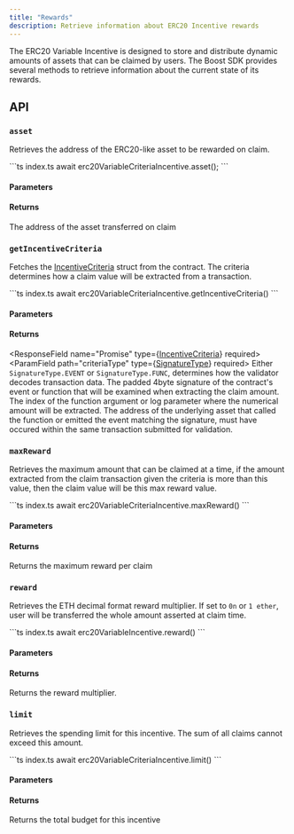 ```yaml
---
title: "Rewards"
description: Retrieve information about ERC20 Incentive rewards
---
```



<SDKDisclaimer />

The ERC20 Variable Incentive is designed to store and distribute dynamic amounts of assets that can be claimed by users. The Boost SDK provides several methods to retrieve information about the current state of its rewards.

## API

### `asset`

Retrieves the address of the ERC20-like asset to be rewarded on claim.

<CodeGroup>
```ts index.ts
await erc20VariableCriteriaIncentive.asset();
```
</CodeGroup>

#### Parameters

<ReadParams />

#### Returns

<ResponseField name="ERC20-like address" type="Address">
  The address of the asset transferred on claim
</ResponseField>


### `getIncentiveCriteria`

Fetches the [IncentiveCriteria](https://sdk.boost.xyz/interfaces/IncentiveCriteria.html) struct from the contract. The criteria determines how a claim value will be extracted from a transaction.

<CodeGroup>
```ts index.ts
await erc20VariableCriteriaIncentive.getIncentiveCriteria()
```
</CodeGroup>

#### Parameters

<ReadParams />

#### Returns

<ResponseField name="Promise<IncentiveCriteria>" type={<a href="https://sdk.boost.xyz/interfaces/IncentiveCriteria.html">IncentiveCriteria</a>} required>
  <Expandable title="properties">
    <ParamField path="criteriaType" type={<a href="https://sdk.boost.xyz/enums/SignatureType.html">SignatureType</a>} required>
      Either `SignatureType.EVENT` or `SignatureType.FUNC`, determines how the validator decodes transaction data.
    </ParamField>
    <ParamField path="signature" type="Hex" required>
      The padded 4byte signature of the contract's event or function that will be examined when extracting the claim amount.
    </ParamField>
    <ParamField path="fieldIndex" type="number" required>
      The index of the function argument or log parameter where the numerical amount will be extracted.
    </ParamField>
    <ParamField path="targetContract" type="Address" required>
      The address of the underlying asset that called the function or emitted the event matching the signature, must have occured within the same transaction submitted for validation.
    </ParamField>
  </Expandable>
</ResponseField>

### `maxReward`

Retrieves the maximum amount that can be claimed at a time, if the amount extracted from the claim transaction given the criteria is more than this value, then the claim value will be this max reward value.

<CodeGroup>
```ts index.ts
await erc20VariableCriteriaIncentive.maxReward()
```
</CodeGroup>

#### Parameters

<ReadParams />

#### Returns

<ResponseField name="Promise<bigint>" type="bigint">
  Returns the maximum reward per claim
</ResponseField>

### `reward`

Retrieves the ETH decimal format reward multiplier. If set to `0n` or `1 ether`, user will be transferred the whole amount asserted at claim time.

<CodeGroup>
```ts index.ts
await erc20VariableIncentive.reward()
```
</CodeGroup>

#### Parameters

<ReadParams />

#### Returns

<ResponseField name="Promise<bigint>" type="bigint">
  Returns the reward multiplier.
</ResponseField>

### `limit`

Retrieves the spending limit for this incentive. The sum of all claims cannot exceed this amount.

<CodeGroup>
```ts index.ts
await erc20VariableCriteriaIncentive.limit()
```
</CodeGroup>

#### Parameters

<ReadParams />

#### Returns

<ResponseField name="Promise<bigint>" type="bigint">
  Returns the total budget for this incentive
</ResponseField>
